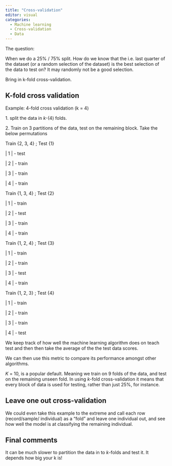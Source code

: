 ```yaml
---
title: "Cross-validation"
editor: visual
categories:
  - Machine learning
  - Cross-validation
  - Data
---
```


The question:

When we do a 25% / 75% split. How do we know that the i.e. last quarter of the dataset (or a random selection of the dataset) is the best selection of the data to test on? It may randomly not be a good selection.

Bring in k-fold cross-validation.

## K-fold cross validation

Example: 4-fold cross validation (k = 4)

1\. split the data in *k*-(4) folds.

2\. Train on 3 partitions of the data, test on the remaining block. Take the below permutations

Train {2, 3, 4} ; Test {1}

\| 1 \| - test

\| 2 \| - train

\| 3 \| - train

\| 4 \| - train

Train {1, 3, 4} ; Test {2}

\| 1 \| - train

\| 2 \| - test

\| 3 \| - train

\| 4 \| - train

Train {1, 2, 4} ; Test {3}

\| 1 \| - train

\| 2 \| - train

\| 3 \| - test

\| 4 \| - train

Train {1, 2, 3} ; Test {4}

\| 1 \| - train

\| 2 \| - train

\| 3 \| - train

\| 4 \| - test

We keep track of how well the machine learning algorithm does on teach test and then then take the average of the the test data scores.

We can then use this metric to compare its performance amongst other algorithms.

*K* = 10, is a popular default. Meaning we train on 9 folds of the data, and test on the remaining unseen fold. In using *k*-fold cross-validation it means that every block of data is used for testing, rather than just 25%, for instance.

## Leave one out cross-validation

We could even take this example to the extreme and call each row (record/sample/ individual) as a "fold" and leave one individual out, and see how well the model is at classifying the remaining individual.

## Final comments

It can be much slower to partition the data in to *k*-folds and test it. It depends how big your k is!
